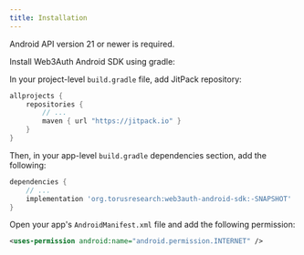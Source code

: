 ```yaml
---
title: Installation
---
```



Android API version 21 or newer is required.

Install Web3Auth Android SDK using gradle:

In your project-level `build.gradle` file, add JitPack repository:

```groovy
allprojects {
    repositories {
        // ...
        maven { url "https://jitpack.io" }
    }
}
```

Then, in your app-level `build.gradle` dependencies section, add the following:

```groovy
dependencies {
    // ...
    implementation 'org.torusresearch:web3auth-android-sdk:-SNAPSHOT'
}
```

Open your app's `AndroidManifest.xml` file and add the following permission:

```xml
<uses-permission android:name="android.permission.INTERNET" />
```
